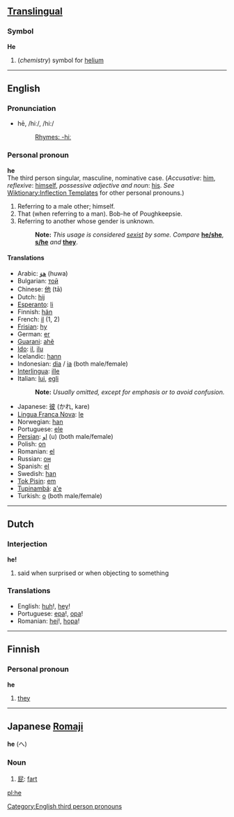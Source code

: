 ==[[Translingual]]==
===Symbol===
'''He'''

#(''chemistry'') symbol for [[helium]]

----
==English==
===Pronunciation===
*hē, /hiː/, /hi:/
*:[[Rhymes:English:-hiː|Rhymes: -hiː]]

===Personal pronoun===
'''he'''<br>
The third person singular, masculine, nominative case. (''Accusative'': [[him]],  ''reflexive'': [[himself]], ''possessive adjective and noun'': [[his]]. ''See'' [[Wiktionary:Inflection Templates]] for other personal pronouns.) 

#Referring to a male other; himself.
#That (when referring to a man). Bob-he of Poughkeepsie.
#Referring to another whose gender is unknown.
#:'''Note:''' ''This usage is considered [[sexist]] by some.  Compare'' '''[[he/she]]''', '''[[s/he]]''' ''and'' '''[[they]]'''.

====Translations====
*Arabic: [[هوَ]] (huwa)
*Bulgarian: [[той]]
*Chinese: [[他]] (tā)
*Dutch: [[hij]]
*[[Esperanto]]: [[li]]
*Finnish: [[hän]]
*French: [[il]] (1, 2)
*[[Frisian]]: [[hy]]
*German: [[er]]
*[[Guarani]]: [[ahẽ]]
*[[Ido]]: [[il]], [[ilu]]
*Icelandic: [[hann]]
*Indonesian: [[dia]] / [[ia]] (both male/female)
*[[Interlingua]]: [[ille]]
*Italian: [[lui#Italian|lui]], [[egli]]
*:'''Note:''' ''Usually omitted, except for emphasis or to avoid confusion.''
*Japanese: [[彼]] (かれ, kare)
*[[Lingua Franca Nova]]: [[le]]
*Norwegian: [[han]]
*Portuguese: [[ele]]
*[[Persian]]: [[او]] (u) (both male/female)
*Polish: [[on]]
*Romanian: [[el]]
*Russian: [[он]]
*Spanish: [[el]]
*Swedish: [[han]]
*[[Tok Pisin]]: [[em]]
*[[Tupinambá]]: [[a'e]]
*Turkish: [[o]] (both male/female)

----

==Dutch==
===Interjection===
'''he!'''

# said when surprised or when objecting to something

===Translations===
*English: [[huh]]!, [[hey]]!
*Portuguese: [[epa]]!, [[opa]]!
*Romanian: [[hei]]!, [[hopa]]!

----

==Finnish==
===Personal pronoun===
'''he'''

#[[they]]

----

==Japanese [[Romaji]]==
'''he''' (へ)

===Noun===
#[[屁]]: [[fart]]

[[Category:English third person pronouns]]
[[pl:he]]